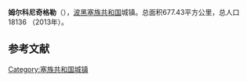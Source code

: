 {{Infobox settlement
| name                    = 姆尔科尼奇格勒
| native_name             = {{lang|sr|Мркоњић Град}}<br>Mrkonjić Grad
| settlement_type         = 市镇
| image_skyline           = Mrkonjić Grad.jpg
| imagesize               = 
| image_caption           = 
| image_flag              = 
| flag_size               = 
| image_shield            = 
| shield_size             = 
| pushpin_map             = Bosnia
| pushpin_label_position  = 
| pushpin_map_caption     = 在波黑的位置
| latd  =44 |latm  =25  |lats  = |latNS  = N 
| longd =17   |longm =5 |longs = |longEW = E 
| coordinates_type        = region:ES_type:city
| coordinates_display     = inline,title
| image_map               = Mrkonjić Grad municipality.svg
| map_caption             = 在波黑的位置
| subdivision_type        = 国家
| subdivision_name        = 波黑
| subdivision_type1       = [[波斯尼亚和黑塞哥维那政区|政治实体]]
| subdivision_name1       = [[塞族共和国|塞族共和国]]
| area_total_km2          = 677.43
| elevation_m             = 
| population_total        = 18136
| population_as_of        = 2013年
| population_density_km2  = auto
| timezone1               = [[欧洲中部时间|CET]]
| utc_offset1             = +1
| timezone1_DST           = [[欧洲中部夏令时间|CEST]]
| utc_offset1_DST         = +2
| postal_code_type        = 邮编
| postal_code             = 
| footnotes               = 
}}
'''姆尔科尼奇格勒'''（{{lang-sr|Мркоњић Град}}），[[波黑|波黑]][[塞族共和国|塞族共和国]]城镇。总面积677.43平方公里，总人口18136 （2013年）。

==参考文献==
{{reflist}}

[[Category:塞族共和国城镇|Category:塞族共和国城镇]]